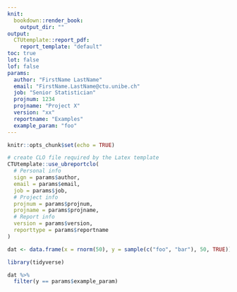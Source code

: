 ```yaml
---
knit: 
  bookdown::render_book:
    output_dir: ""
output: 
  CTUtemplate::report_pdf:
    report_template: "default"
toc: true
lot: false
lof: false
params:
  author: "FirstName LastName"
  email: "FirstName.LastName@ctu.unibe.ch"
  job: "Senior Statistician"
  projnum: 1234
  projname: "Project X"
  version: "xx"
  reportname: "Examples"
  example_param: "foo"
---
```


```r
knitr::opts_chunk$set(echo = TRUE)

# create CLO file required by the Latex template
CTUtemplate::use_ubreportclo(
  # Personal info
  sign = params$author,
  email = params$email,
  job = params$job,
  # Project info
  projnum = params$projnum,
  projname = params$projname,
  # Report info
  version = params$version,
  reporttype = params$reportname
)
```

```r
dat <- data.frame(x = rnorm(50), y = sample(c("foo", "bar"), 50, TRUE))

library(tidyverse)

dat %>% 
  filter(y == params$example_param)
```

